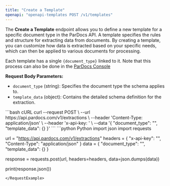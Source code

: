 ---
title: "Create a Template"
openapi: "openapi-templates POST /v1/templates"
---

The **Create a Template** endpoint allows you to define a new template for a specific document type in the ParDocs API. A template specifies the rules and structure for extracting data from documents. By creating a template, you can customize how data is extracted based on your specific needs, which can then be applied to various documents for processing.

<Info>Each template has a single `{document_type}` linked to it.</Info>
<Note>Note that this process can also be done in the [ParDocs Console](https://www.pardocs.com)</Note>

**Request Body Parameters:**

- `document_type` (string): Specifies the document type the schema applies to.
- `template_data` (object): Contains the detailed schema definition for the extraction.

<RequestExample>
```bash cURL
curl --request POST \
  --url https://api.pardocs.com/v1/extractions \
  --header 'Content-Type: application/json' \
  --header 'x-api-key: <api-key>' \
  --data '{
  "document_type": "<string>",
  "template_data": {}
}'
```
```python Python
import json
import requests

url = "https://api.pardocs.com/v1/extractions"
headers = {
    "x-api-key": "<api-key>",
    "Content-Type": "application/json"
}
data = {
    "document_type": "<string>",
    "template_data": {}
}

response = requests.post(url, headers=headers, data=json.dumps(data))

print(response.json())
```
</RequestExample>

